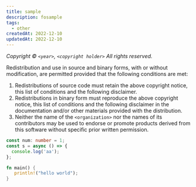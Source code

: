 ```yaml
---
title: sample
description: fosample
tags:
  - other
createdAt: 2022-12-10
updatedAt: 2022-12-10
---
```


_Copyright © `<year>`, `<copyright holder>`_
_All rights reserved._

Redistribution and use in source and binary forms, with or without
modification, are permitted provided that the following conditions are met:

1. Redistributions of source code must retain the above copyright
   notice, this list of conditions and the following disclaimer.
2. Redistributions in binary form must reproduce the above copyright
   notice, this list of conditions and the following disclaimer in the
   documentation and/or other materials provided with the distribution.
3. Neither the name of the `<organization>` nor the
   names of its contributors may be used to endorse or promote products
   derived from this software without specific prior written permission.

```ts
const num: number = 1;
const s = async () => {
  console.log('aa');
};
```

```rs
fn main() {
   println!("hello world");
}
```
